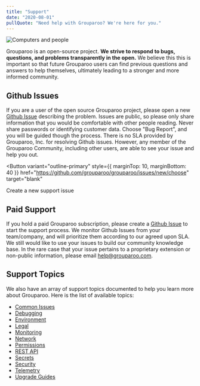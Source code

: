 ```yaml
---
title: "Support"
date: "2020-08-01"
pullQuote: "Need help with Grouparoo? We're here for you."
---
```


<Image
  thumbnail
  src="support/support.jpg"
  alt="Computers and people"
  width={1100}
  height={517}
/>

Grouparoo is an open-source project. **We strive to respond to bugs, questions, and problems transparently in the open.** We believe this this is important so that future Grouparoo users can find previous questions and answers to help themselves, ultimately leading to a stronger and more informed community.

## Github Issues

If you are a user of the open source Grouparoo project, please open a new [Github Issue](https://github.com/grouparoo/grouparoo/issues/new/choose) describing the problem. Issues are public, so please only share information that you would be comfortable with other people reading. Never share passwords or identifying customer data. Choose "Bug Report", and you will be guided though the process. There is no SLA provided by Grouparoo, Inc. for resolving Github issues. However, any member of the Grouparoo Community, including other users, are able to see your issue and help you out.

<Button
  variant="outline-primary"
  style={{ marginTop: 10, marginBottom: 40 }}
  href="https://github.com/grouparoo/grouparoo/issues/new/choose"
  target="blank"
>
  Create a new support issue
</Button>

## Paid Support

If you hold a paid Grouparoo subscription, please create a [Github Issue](https://github.com/grouparoo/grouparoo/issues/new/choose) to start the support process. We monitor Github Issues from your team/company, and will prioritize them according to our agreed upon SLA. We still would like to use your issues to build our community knowledge base. In the rare case that your issue pertains to a proprietary extension or non-public information, please email [help@grouparoo.com](mailto:help@grouparoo.com).

## Support Topics

We also have an array of support topics documented to help you learn more about Grouparoo. Here is the list of available topics:

- [Common Issues](/docs/support/common-issues)
- [Debugging](/docs/support/debugging)
- [Environment](/docs/support/environment)
- [Legal](/docs/support/legal)
- [Monitoring](/docs/support/monitoring)
- [Network](/docs/support/network)
- [Permissions](/docs/support/permissions)
- [REST API](/docs/support/rest-api)
- [Secrets](/docs/support/secrets)
- [Security](/docs/support/security)
- [Telemetry](/docs/support/telemetry)
- [Upgrade Guides](/docs/support/upgrading-grouparoo)
